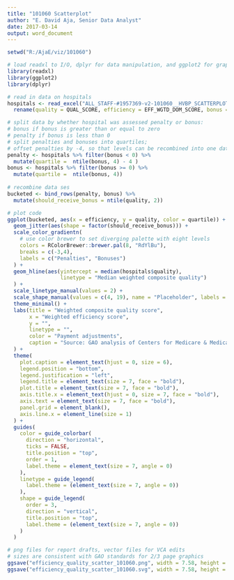 ```yaml
---
title: "101060 Scatterplot"
author: "E. David Aja, Senior Data Analyst"
date: 2017-03-14
output: word_document
---
```


```r
setwd("R:/AjaE/viz/101060")

# load readxl to I/O, dplyr for data manipulation, and ggplot2 for graphs
library(readxl)
library(ggplot2)
library(dplyr)

# read in data on hospitals
hospitals <- read_excel("ALL_STAFF-#1957369-v2-101060__HVBP_SCATTERPLOT_DATA_FOR_VCA.XLSX") %>%
  rename(quality = QUAL_SCORE, efficiency = EFF_WGTD_DOM_SCORE, bonus = NET_CHANGE_BASE_OP_DRG_AMT  )

# split data by whether hospital was assessed penalty or bonus:
# bonus if bonus is greater than or equal to zero
# penalty if bonus is less than 0
# split penalties and bonuses into quartiles;
# offset penalties by -4, so that levels can be recombined into one dataset
penalty <- hospitals %>% filter(bonus < 0) %>%
  mutate(quartile =  ntile(bonus, 4) - 4 )
bonus <- hospitals %>% filter(bonus >= 0) %>%
  mutate(quartile =  ntile(bonus, 4))
  
# recombine data ses
bucketed <- bind_rows(penalty, bonus) %>%
  mutate(should_receive_bonus = ntile(quality, 2))

# plot code
ggplot(bucketed, aes(x = efficiency, y = quality, color = quartile)) +
  geom_jitter(aes(shape = factor(should_receive_bonus))) + 
  scale_color_gradientn(
    # use color brewer to set diverging palette with eight levels
    colors = RColorBrewer::brewer.pal(8, "RdYlBu"),
    breaks = c(-3,4),
    labels = c("Penalties", "Bonuses")
  ) +
  geom_hline(aes(yintercept = median(hospitals$quality),
                 linetype = "Median weighted composite quality")
  ) +
  scale_linetype_manual(values = 2) +
  scale_shape_manual(values = c(4, 19), name = "Placeholder", labels = c("Penalties", "Bonuses")) +
  theme_minimal() +
  labs(title = "Weighted composite quality score",
       x = "Weighted efficiency score",
       y = "",
       linetype = "", 
       color = "Payment adjustments",
       caption = "Source: GAO analysis of Centers for Medicare & Medicaid data. | GAO-XX-XXX"
  ) + 
  theme(
    plot.caption = element_text(hjust = 0, size = 6),
    legend.position = "bottom",
    legend.justification = "left",
    legend.title = element_text(size = 7, face = "bold"),
    plot.title = element_text(size = 7, face = "bold"),
    axis.title.x = element_text(hjust = 0, size = 7, face = "bold"),
    axis.text = element_text(size = 7, face = "bold"),
    panel.grid = element_blank(),
    axis.line.x = element_line(size = 1)
  ) +
  guides(
    color = guide_colorbar(
      direction = "horizontal",
      ticks = FALSE,
      title.position = "top",
      order = 1,
      label.theme = element_text(size = 7, angle = 0)
    ),
    linetype = guide_legend(
      label.theme = (element_text(size = 7, angle = 0))
    ),
    shape = guide_legend(
      order = 3,
      direction = "vertical",
      title.position = "top",
      label.theme = (element_text(size = 7, angle = 0))
    )
  )

# png files for report drafts, vector files for VCA edits
# sizes are consistent with GAO standards for 2/3 page graphics
ggsave("efficiency_quality_scatter_101060.png", width = 7.58, height = 6.83)
ggsave("efficiency_quality_scatter_101060.svg", width = 7.58, height = 6.83)
```